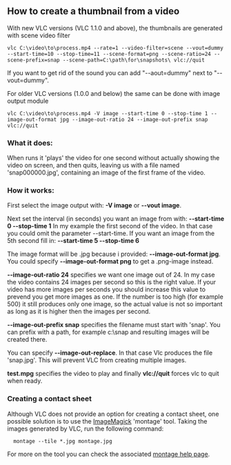 {{howto|make a thumbnail}}
==How to create a thumbnail from a video==
With new VLC versions (VLC 1.1.0 and above), the thumbnails are generated with scene video filter

<pre>vlc C:\video\to\process.mp4 --rate=1 --video-filter=scene --vout=dummy --start-time=10 --stop-time=11 --scene-format=png --scene-ratio=24 --scene-prefix=snap --scene-path=C:\path\for\snapshots\ vlc://quit</pre>

If you want to get rid of the sound you can add "--aout=dummy" next to "--vout=dummy".

For older VLC versions (1.0.0 and below) the same can be done with image output module

<pre>vlc C:\video\to\process.mp4 -V image --start-time 0 --stop-time 1 --image-out-format jpg --image-out-ratio 24 --image-out-prefix snap vlc://quit</pre>
===What it does:===

When {{VLC}} runs it 'plays' the video for one second without actually showing the video on screen, and then quits, leaving us with a file named 'snap000000.jpg', containing an image of the first frame of the video.

===How it works:===

First select the image output with: '''-V image''' or '''--vout image'''. 

Next set the interval (in seconds) you want an image from with: '''--start-time 0 --stop-time 1'''
In my example the first second of the video. In that case you could omit the parameter --start-time. If you want an image from the 5th second fill in: '''--start-time 5 --stop-time 6'''

The image format will be .jpg because i provided: '''--image-out-format jpg'''. You could specify '''--image-out-format png''' to get a .png-image instead.

'''--image-out-ratio 24''' specifies we want one image out of 24. In my case the video contains 24 images per second so this is the right value. If your video has more images per seconds you should increase this value to prevend you get more images as one. If the number is too high (for example 500) it still produces only one image, so the actual value is not so important as long as it is higher then the images per second.

'''--image-out-prefix snap''' specifies the filename must start with 'snap'. You can prefix with a path, for example c:\snap and resulting images will be created there.

You can specify '''--image-out-replace'''. In that case Vlc produces the file 'snap.jpg'. This will prevent VLC from creating multiple images.



'''test.mpg''' specifies the video to play and finally '''vlc://quit''' forces vlc to quit when ready.

===Creating a contact sheet===

Although VLC does not provide an option for creating a contact sheet, one possible solution is to use the [http://www.imagemagick.org ImageMagick] 'montage' tool. Taking the images generated by VLC, run the following command:

   montage --tile *.jpg montage.jpg

For more on the tool you can check the associated [http://www.imagemagick.org/Usage/montage/ montage help page].